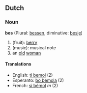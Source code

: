 ==Dutch==
===Noun===
'''bes''' (Plural: [[bessen]], diminutive: [[besje]])

# (fruit): [[berry]]
# (music): musical note
# an [[old]] [[woman]]

====Translations====
*English: [[ti bemol]] (2)
*Esperanto: [[bo bemola]] (2)
*French: [[si bémol]] ''m'' (2)